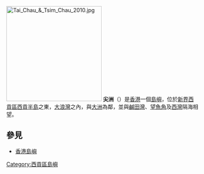 [[File:Tai_Chau_&_Tsim_Chau_2010.jpg|250px]]
'''尖洲'''（{{lang-en|Tsim Chau}}）是[[香港|香港]]一個[[島嶼|島嶼]]，位於[[新界|新界]][[西貢區|西貢區]][[西貢半島|西貢半島]]之東，[[大浪灣_(西貢)|大浪灣]]之內，與[[大洲_(大浪灣)|大洲]]為鄰，並與[[鹹田灣|鹹田灣]]、[[望魚角|望魚角]]及[[西灣_(西貢)|西灣]]隔海相望。

==參見==
*[[香港島嶼|香港島嶼]]

{{HK-geo-stub}}

[[Category:西貢區島嶼|Category:西貢區島嶼]]